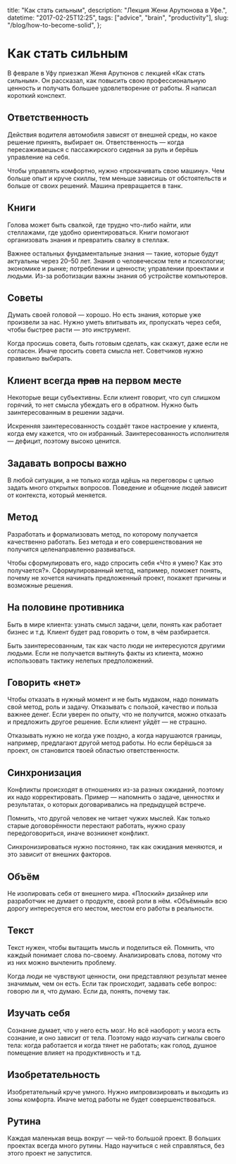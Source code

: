   title: "Как стать сильным",
  description: "Лекция Жени Арутюнова в Уфе.",
  datetime: "2017-02-25T12:25",
  tags: ["advice", "brain", "productivity"],
  slug: "/blog/how-to-become-solid",
};

# Как стать сильным

В феврале в Уфу приезжал Женя Арутюнов с лекцией «Как стать сильным». Он рассказал, как повысить свою профессиональную ценность и получать большее удовлетворение от работы. Я написал короткий конспект.

## Ответственность

Действия водителя автомобиля зависят от внешней среды, но какое решение принять, выбирает он. Ответственность — когда пересаживаешься с пассажирского сиденья за руль и берёшь управление на себя.

Чтобы управлять комфортно, нужно «прокачивать свою машину». Чем больше опыт и круче скиллы, тем меньше зависишь от обстоятельств и больше от своих решений. Машина превращается в танк.

## Книги

Голова может быть свалкой, где трудно что-либо найти, или стеллажами, где удобно ориентироваться. Книги помогают организовать знания и превратить свалку в стеллаж.

Важнее остальных фундаментальные знания — такие, которые будут актуальны через 20–50 лет. Знания о человеческом теле и психологии; экономике и рынке; потреблении и ценности; управлении проектами и людьми. Из-за роботизации важны знания об устройстве компьютеров.

## Советы

Думать своей головой — хорошо. Но есть знания, которые уже произвели за нас. Нужно уметь впитывать их, пропускать через себя, чтобы быстрее расти — это инструмент.

Когда просишь совета, быть готовым сделать, как скажут, даже если не согласен. Иначе просить совета смысла нет. Советчиков нужно правильно выбирать.

## Клиент всегда ~~прав~~ на первом месте

Некоторые вещи субъективны. Если клиент говорит, что суп слишком горячий, то нет смысла убеждать его в обратном. Нужно быть заинтересованным в решении задачи.

Искренняя заинтересованность создаёт такое настроение у клиента, когда ему кажется, что он избранный. Заинтересованность исполнителя — дефицит, поэтому высоко ценится.

## Задавать вопросы важно

В любой ситуации, а не только когда идёшь на переговоры с целью задать много открытых вопросов. Поведение и общение людей зависит от контекста, который меняется.

## Метод

Разработать и формализовать метод, по которому получается качественно работать. Без метода и его совершенствования не получится целенаправленно развиваться.

Чтобы сформулировать его, надо спросить себя «Что я умею? Как это получается?». Сформулированный метод, например, поможет понять, почему не хочется начинать предложенный проект, покажет причины и возможные решения.

## На половине противника

Быть в мире клиента: узнать смысл задачи, цели, понять как работает бизнес <nobr>и т.д.</nobr> Клиент будет рад говорить о том, в чём разбирается.

Быть заинтересованным, так как часто люди не интересуются другими людьми. Если не получается вытянуть факты из клиента, можно использовать тактику нелепых предположений.

## Говорить «нет»

Чтобы отказать в нужный момент и не быть мудаком, надо понимать свой метод, роль и задачу. Отказывать с пользой, качество и польза важнее денег. Если уверен по опыту, что не получится, можно отказать и предложить другое решение. Если клиент уйдёт — не страшно.

Отказывать нужно не когда уже поздно, а когда нарушаются границы, например, предлагают другой метод работы. Но если берёшься за проект, он становится твоей областью ответственности.

## Синхронизация

Конфликты происходят в отношениях из-за разных ожиданий, поэтому их надо корректировать. Пример — напомнить о задаче, ценностях и результатах, о которых договаривались на предыдущей встрече.

Помнить, что другой человек не читает чужих мыслей. Как только старые договорённости перестают работать, нужно сразу передоговориться, иначе возникнет конфликт.

Синхронизироваться нужно постоянно, так как ожидания меняются, и это зависит от внешних факторов.

## Объём

Не изолировать себя от внешнего мира. «Плоский» дизайнер или разработчик не думает о продукте, своей роли в нём. «Объёмный» всю дорогу интересуется его местом, местом его работы в реальности.

## Текст

Текст нужен, чтобы вытащить мысль и поделиться ей. Помнить, что каждый понимает слова по-своему. Анализировать слова, потому что из них можно вычленить проблему.

Когда люди не чувствуют ценности, они представляют результат менее значимым, чем он есть. Если так происходит, задавать себе вопрос: говорю ли я, что думаю. Если да, понять, почему так.

## Изучать себя

Сознание думает, что у него есть мозг. Но всё наоборот: у мозга есть сознание, и оно зависит от тела. Поэтому надо изучать сигналы своего тела: когда работается и когда тянет не работать; как голод, душное помещение влияет на продуктивность <nobr>и т.д.</nobr>

## Изобретательность

Изобретательный круче умного. Нужно импровизировать и выходить из зоны комфорта. Иначе метод работы не будет совершенствоваться.

## Рутина

Каждая маленькая вещь вокруг — чей-то большой проект. В больших проектах всегда много рутины. Надо научиться с ней справляться, без этого проект не запустится.
